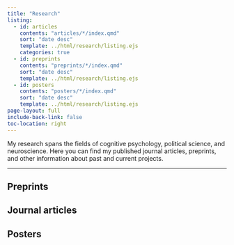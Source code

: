 ```yaml
---
title: "Research"
listing:
  - id: articles
    contents: "articles/*/index.qmd"
    sort: "date desc"
    template: ../html/research/listing.ejs
    categories: true
  - id: preprints
    contents: "preprints/*/index.qmd"
    sort: "date desc"
    template: ../html/research/listing.ejs
  - id: posters
    contents: "posters/*/index.qmd"
    sort: "date desc"
    template: ../html/research/listing.ejs
page-layout: full
include-back-link: false
toc-location: right
---
```


My research spans the fields of cognitive psychology, political science, and neuroscience. Here you can find my published journal articles, preprints, and other information about past and current projects. 

----

## Preprints

:::{#preprints}
:::


## Journal articles

:::{#articles}
:::


## Posters

:::{#posters}
:::

